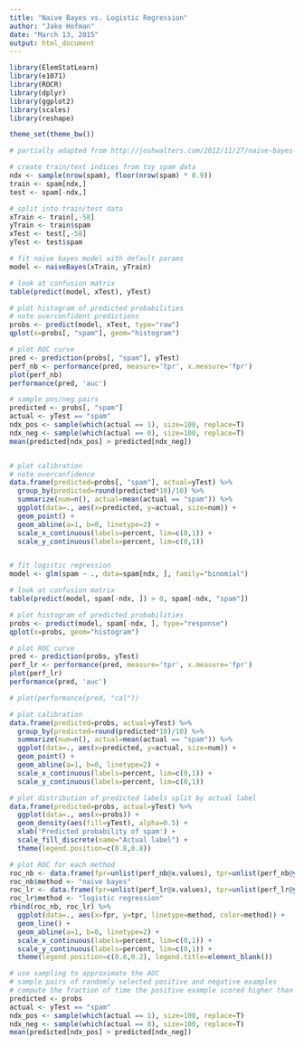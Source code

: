 ```yaml
---
title: "Naive Bayes vs. Logistic Regression"
author: "Jake Hofman"
date: "March 13, 2015"
output: html_document
---
```


```r
library(ElemStatLearn)
library(e1071)
library(ROCR)
library(dplyr)
library(ggplot2)
library(scales)
library(reshape)

theme_set(theme_bw())

# partially adapted from http://joshwalters.com/2012/11/27/naive-bayes-classification-in-r.html

# create train/text indices from toy spam data
ndx <- sample(nrow(spam), floor(nrow(spam) * 0.9))
train <- spam[ndx,]
test <- spam[-ndx,]

# split into train/test data
xTrain <- train[,-58]
yTrain <- train$spam
xTest <- test[,-58]
yTest <- test$spam

# fit naive bayes model with default params
model <- naiveBayes(xTrain, yTrain)

# look at confusion matrix
table(predict(model, xTest), yTest)

# plot histogram of predicted probabilities
# note overconfident predictions
probs <- predict(model, xTest, type="raw")
qplot(x=probs[, "spam"], geom="histogram")

# plot ROC curve
pred <- prediction(probs[, "spam"], yTest)
perf_nb <- performance(pred, measure='tpr', x.measure='fpr')
plot(perf_nb)
performance(pred, 'auc')

# sample pos/neg pairs
predicted <- probs[, "spam"]
actual <- yTest == "spam"
ndx_pos <- sample(which(actual == 1), size=100, replace=T)
ndx_neg <- sample(which(actual == 0), size=100, replace=T)
mean(predicted[ndx_pos] > predicted[ndx_neg])


# plot calibration
# note overconfidence
data.frame(predicted=probs[, "spam"], actual=yTest) %>%
  group_by(predicted=round(predicted*10)/10) %>%
  summarize(num=n(), actual=mean(actual == "spam")) %>%
  ggplot(data=., aes(x=predicted, y=actual, size=num)) +
  geom_point() +
  geom_abline(a=1, b=0, linetype=2) +
  scale_x_continuous(labels=percent, lim=c(0,1)) +
  scale_y_continuous(labels=percent, lim=c(0,1))


# fit logistic regression
model <- glm(spam ~ ., data=spam[ndx, ], family="binomial")

# look at confusion matrix
table(predict(model, spam[-ndx, ]) > 0, spam[-ndx, "spam"])

# plot histogram of predicted probabilities
probs <- predict(model, spam[-ndx, ], type="response")
qplot(x=probs, geom="histogram")

# plot ROC curve
pred <- prediction(probs, yTest)
perf_lr <- performance(pred, measure='tpr', x.measure='fpr')
plot(perf_lr)
performance(pred, 'auc')

# plot(performance(pred, "cal"))

# plot calibration
data.frame(predicted=probs, actual=yTest) %>%
  group_by(predicted=round(predicted*10)/10) %>%
  summarize(num=n(), actual=mean(actual == "spam")) %>%
  ggplot(data=., aes(x=predicted, y=actual, size=num)) +
  geom_point() +
  geom_abline(a=1, b=0, linetype=2) +
  scale_x_continuous(labels=percent, lim=c(0,1)) +
  scale_y_continuous(labels=percent, lim=c(0,1))

# plot distribution of predicted labels split by actual label
data.frame(predicted=probs, actual=yTest) %>%
  ggplot(data=., aes(x=probs)) +
  geom_density(aes(fill=yTest), alpha=0.5) +
  xlab('Predicted probability of spam') +
  scale_fill_discrete(name="Actual label") +
  theme(legend.position=c(0.8,0.8))

# plot ROC for each method
roc_nb <- data.frame(fpr=unlist(perf_nb@x.values), tpr=unlist(perf_nb@y.values))
roc_nb$method <- "naive bayes"
roc_lr <- data.frame(fpr=unlist(perf_lr@x.values), tpr=unlist(perf_lr@y.values))
roc_lr$method <- "logistic regression"
rbind(roc_nb, roc_lr) %>%
  ggplot(data=., aes(x=fpr, y=tpr, linetype=method, color=method)) + 
  geom_line() +
  geom_abline(a=1, b=0, linetype=2) +
  scale_x_continuous(labels=percent, lim=c(0,1)) +
  scale_y_continuous(labels=percent, lim=c(0,1)) +
  theme(legend.position=c(0.8,0.2), legend.title=element_blank())

# use sampling to approximate the AUC
# sample pairs of randomly selected positive and negative examples 
# compute the fraction of time the positive example scored higher than the negative one
predicted <- probs
actual <- yTest == "spam"
ndx_pos <- sample(which(actual == 1), size=100, replace=T)
ndx_neg <- sample(which(actual == 0), size=100, replace=T)
mean(predicted[ndx_pos] > predicted[ndx_neg])
```